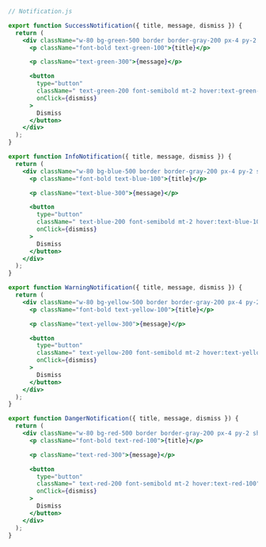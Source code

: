 ```jsx
// Notification.js

export function SuccessNotification({ title, message, dismiss }) {
  return (
    <div className="w-80 bg-green-500 border border-gray-200 px-4 py-2 shadow-lg rounded">
      <p className="font-bold text-green-100">{title}</p>

      <p className="text-green-300">{message}</p>

      <button
        type="button"
        className=" text-green-200 font-semibold mt-2 hover:text-green-100"
        onClick={dismiss}
      >
        Dismiss
      </button>
    </div>
  );
}

export function InfoNotification({ title, message, dismiss }) {
  return (
    <div className="w-80 bg-blue-500 border border-gray-200 px-4 py-2 shadow-lg rounded">
      <p className="font-bold text-blue-100">{title}</p>

      <p className="text-blue-300">{message}</p>

      <button
        type="button"
        className=" text-blue-200 font-semibold mt-2 hover:text-blue-100"
        onClick={dismiss}
      >
        Dismiss
      </button>
    </div>
  );
}

export function WarningNotification({ title, message, dismiss }) {
  return (
    <div className="w-80 bg-yellow-500 border border-gray-200 px-4 py-2 shadow-lg rounded">
      <p className="font-bold text-yellow-100">{title}</p>

      <p className="text-yellow-300">{message}</p>

      <button
        type="button"
        className=" text-yellow-200 font-semibold mt-2 hover:text-yellow-100"
        onClick={dismiss}
      >
        Dismiss
      </button>
    </div>
  );
}

export function DangerNotification({ title, message, dismiss }) {
  return (
    <div className="w-80 bg-red-500 border border-gray-200 px-4 py-2 shadow-lg rounded">
      <p className="font-bold text-red-100">{title}</p>

      <p className="text-red-300">{message}</p>

      <button
        type="button"
        className=" text-red-200 font-semibold mt-2 hover:text-red-100"
        onClick={dismiss}
      >
        Dismiss
      </button>
    </div>
  );
}
```
